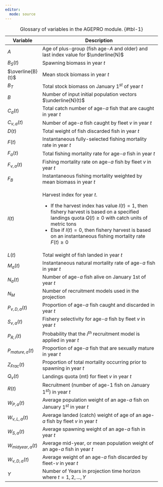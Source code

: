 ```yaml
---
editor: 
  mode: source
---
```



+---------------------+-------------------------------------------------------------------------------------------------+
| Variable            | Description                                                                                     |
+=====================+=================================================================================================+
| $A$                 | Age of plus-group (fish age-$A$ and older) and last index value for $\underline{N}$             |
+---------------------+-------------------------------------------------------------------------------------------------+
| $B_S(t)$            | Spawning biomass in year $t$                                                                    |
+---------------------+-------------------------------------------------------------------------------------------------+
| $\overline{B}(t)$   | Mean stock biomass in year $t$                                                                  |
+---------------------+-------------------------------------------------------------------------------------------------+
| $B_T$               | Total stock biomass on January $1^{st}$ of year $t$                                             |
+---------------------+-------------------------------------------------------------------------------------------------+
| $B$                 | Number of input initial population vectors $\underline{N}(t)$                                   |
+---------------------+-------------------------------------------------------------------------------------------------+
| $C_a(t)$            | Total catch number of age-$a$ fish that are caught in year $t$                                  |
+---------------------+-------------------------------------------------------------------------------------------------+
| $C_{v,a}(t)$        | Number of age-$a$ fish caught by fleet $v$ in year $t$                                          |
+---------------------+-------------------------------------------------------------------------------------------------+
| $D(t)$              | Total weight of fish discarded fish in year $t$                                                 |
+---------------------+-------------------------------------------------------------------------------------------------+
| $F(t)$              | Instantaneous fully-selected fishing mortality rate in year $t$                                 |
+---------------------+-------------------------------------------------------------------------------------------------+
| $F_a(t)$            | Total fishing mortality rate for age-$a$ fish in year $t$                                       |
+---------------------+-------------------------------------------------------------------------------------------------+
| $F_{v,a}(t)$        | Fishing mortality rate on age-$a$ fish by fleet $v$ in year $t$                                 |
+---------------------+-------------------------------------------------------------------------------------------------+
| $F_B$               | Instantaneous fishing mortality weighted by mean biomass in year $t$                            |
+---------------------+-------------------------------------------------------------------------------------------------+
| $I(t)$              | Harvest index for year $t$.                                                                     |
|                     |                                                                                                 |
|                     | - If the harvest index has value $I(t)=1$, then fishery harvest is based on a specified         |
|                     |   landings quota $Q(t) \ge 0$ with catch units of metric tons                                   |       
|                     | - Else if $I(t) = 0$,                                                                           | 
|                     |   then fishery harvest is based on an instantaneous fishing mortality rate $F(t) \ge 0$         |
+---------------------+-------------------------------------------------------------------------------------------------+
| $L(t)$              | Total weight of fish landed in year $t$                                                         |
+---------------------+-------------------------------------------------------------------------------------------------+
| $M_a(t)$            | Instantaneous natural mortality rate of age-$a$ fish in year $t$                                |
+---------------------+-------------------------------------------------------------------------------------------------+
| $N_a(t)$            | Number of age-$a$ fish alive on January 1st of year $t$                                         |
+---------------------+-------------------------------------------------------------------------------------------------+
| $N_M$               | Number of recruitment models used in the projection                                             |
+---------------------+-------------------------------------------------------------------------------------------------+
| $P_{v,D,a}(t)$      | Proportion of age-$a$ fish caught and discarded in year $t$                                     |
+---------------------+-------------------------------------------------------------------------------------------------+
| $S_{v,a}(t)$        | Fishery selectivity for age-$a$ fish by fleet $v$ in year $t$                                   |
+---------------------+-------------------------------------------------------------------------------------------------+
| $P_{R,i}(t)$        | Probability that the $i^{th}$ recruitment model is applied in year $t$                          |
+---------------------+-------------------------------------------------------------------------------------------------+
| $P_{mature,a}(t)$   | Proportion of age-$a$ fish that are sexually mature in year $t$                                 |
+---------------------+-------------------------------------------------------------------------------------------------+
| $Z_{Frac}(t)$       | Proportion of total mortality occurring prior to spawning in year $t$                           |
+---------------------+-------------------------------------------------------------------------------------------------+
| $Q_v(t)$            | Landings quota (mt) for fleet $v$ in year $t$                                                   |
+---------------------+-------------------------------------------------------------------------------------------------+
| $R(t)$              | Recruitment (number of age-1 fish on January $1^{st}$) in year $t$                              |
+---------------------+-------------------------------------------------------------------------------------------------+
| $W_{P,a}(t)$        | Average population weight of an age-$a$ fish on January $1^{st}$ in year $t$                    |
+---------------------+-------------------------------------------------------------------------------------------------+
| $W_{v,L,a}(t)$      | Average landed (catch) weight of age of an age-$a$ fish by fleet $v$ in year $t$                |
+---------------------+-------------------------------------------------------------------------------------------------+
| $W_{S,a}(t)$        | Average spawning weight of an age-$a$ fish in year $t$                                          |
+---------------------+-------------------------------------------------------------------------------------------------+
| $W_{midyear,a}(t)$  | Average mid-year, or mean population weight of an age-$a$ fish in year $t$                      |
+---------------------+-------------------------------------------------------------------------------------------------+
| $W_{v,D,a}(t)$      | Average weight of an age-$a$ fish discarded by fleet-$v$ in year $t$                            |
+---------------------+-------------------------------------------------------------------------------------------------+
| $Y$                 | Number of Years in projection time horizon where $t= 1,2,...,Y$                                 |
+---------------------+-------------------------------------------------------------------------------------------------+

: Glossary of variables in the AGEPRO module. {#tbl-1}
